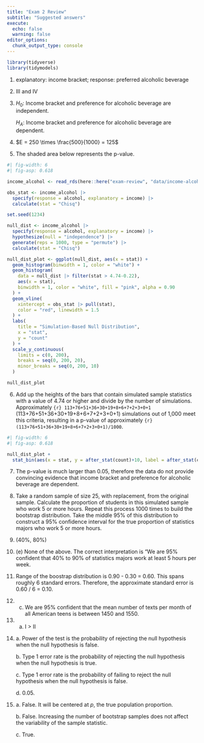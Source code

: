 ```yaml
---
title: "Exam 2 Review"
subtitle: "Suggested answers"
execute:
  echo: false
  warning: false
editor_options: 
  chunk_output_type: console
---
```


```r
library(tidyverse)
library(tidymodels)
```

1.  explanatory: income bracket; response: preferred alcoholic beverage

2.  III and IV

3.  $H_0$: Income bracket and preference for alcoholic beverage are independent.

    $H_A$: Income bracket and preference for alcoholic beverage are dependent.

4.  $E = 250 \times \frac{500}{1000} = 125$

5.  The shaded area below represents the p-value.

```r
#| fig-width: 6
#| fig-asp: 0.618

income_alcohol <- read_rds(here::here("exam-review", "data/income-alcohol.rds"))

obs_stat <- income_alcohol |>
  specify(response = alcohol, explanatory = income) |>
  calculate(stat = "Chisq")

set.seed(1234)

null_dist <- income_alcohol |>
  specify(response = alcohol, explanatory = income) |>
  hypothesize(null = "independence") |>
  generate(reps = 1000, type = "permute") |>
  calculate(stat = "Chisq")

null_dist_plot <- ggplot(null_dist, aes(x = stat)) +
  geom_histogram(binwidth = 1, color = "white") +
  geom_histogram(
    data = null_dist |> filter(stat > 4.74-0.22),
    aes(x = stat),
    binwidth = 1, color = "white", fill = "pink", alpha = 0.90
  ) +
  geom_vline(
    xintercept = obs_stat |> pull(stat),
    color = "red", linewidth = 1.5
  ) +
  labs(
    title = "Simulation-Based Null Distribution",
    x = "stat",
    y = "count"
  ) +
  scale_y_continuous(
    limits = c(0, 200), 
    breaks = seq(0, 200, 20), 
    minor_breaks = seq(0, 200, 10)
  )

null_dist_plot
```

6.  Add up the heights of the bars that contain simulated sample statistics with a value of 4.74 or higher and divide by the number of simulations. Approximately `{r} 113+76+51+36+30+19+8+6+7+2+3+0+1` (113+76+51+36+30+19+8+6+7+2+3+0+1) simulations out of 1,000 meet this criteria, resulting in a p-value of approximately `{r} (113+76+51+36+30+19+8+6+7+2+3+0+1)/1000`.

```r
#| fig-width: 6
#| fig-asp: 0.618

null_dist_plot +
  stat_bin(aes(x = stat, y = after_stat(count)+10, label = after_stat(count)), geom = "text", binwidth = 1)
```

7.  The p-value is much larger than 0.05, therefore the data do not provide convincing evidence that income bracket and preference for alcoholic beverage are dependent.

8.  Take a random sample of size 25, with replacement, from the original sample. Calculate the proportion of students in this simulated sample who work 5 or more hours. Repeat this process 1000 times to build the bootstrap distribution. Take the middle 95% of this distribution to construct a 95% confidence interval for the true proportion of statistics majors who work 5 or more hours.

9.  (40%, 80%)

10. \(e\) None of the above. The correct interpretation is "We are 95% confident that 40% to 90% of statistics majors work at least 5 hours per week.

11. Range of the boostrap distribution is 0.90 - 0.30 = 0.60. This spans roughly 6 standard errors. Therefore, the approximate standard error is 0.60 / 6 = 0.10.

12. 

    (c) We are 95% confident that the mean number of texts per month of all American teens is between 1450 and 1550.

13. 

    (a) I \> II

14. a. Power of the test is the probability of rejecting the null hypothesis when the null hypothesis is false.

    b\. Type 1 error rate is the probability of rejecting the null hypothesis when the null hypothesis is true.

    c\. Type 1 error rate is the probability of failing to reject the null hypothesis when the null hypothesis is false.

    d\. 0.05.

15. a\. False. It will be centered at $p$, the true population proportion.

    b\. False. Increasing the number of bootstrap samples does not affect the variability of the sample statistic.

    c\. True.
